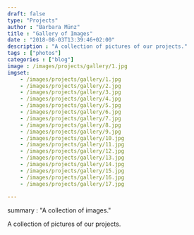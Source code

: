 ---
draft: false
type: "Projects"
author : "Barbara Münz"
title : "Gallery of Images"
date : "2018-08-03T13:39:46+02:00" 
description : "A collection of pictures of our projects."
tags : ["photos"]
categories : ["blog"]
image : /images/projects/gallery/1.jpg
imgset:
    - /images/projects/gallery/1.jpg
    - /images/projects/gallery/2.jpg
    - /images/projects/gallery/3.jpg
    - /images/projects/gallery/4.jpg
    - /images/projects/gallery/5.jpg
    - /images/projects/gallery/6.jpg
    - /images/projects/gallery/7.jpg
    - /images/projects/gallery/8.jpg
    - /images/projects/gallery/9.jpg
    - /images/projects/gallery/10.jpg
    - /images/projects/gallery/11.jpg
    - /images/projects/gallery/12.jpg
    - /images/projects/gallery/13.jpg
    - /images/projects/gallery/14.jpg
    - /images/projects/gallery/15.jpg
    - /images/projects/gallery/16.jpg
    - /images/projects/gallery/17.jpg
    
---

summary : "A collection of images."

A collection of pictures of our projects.
